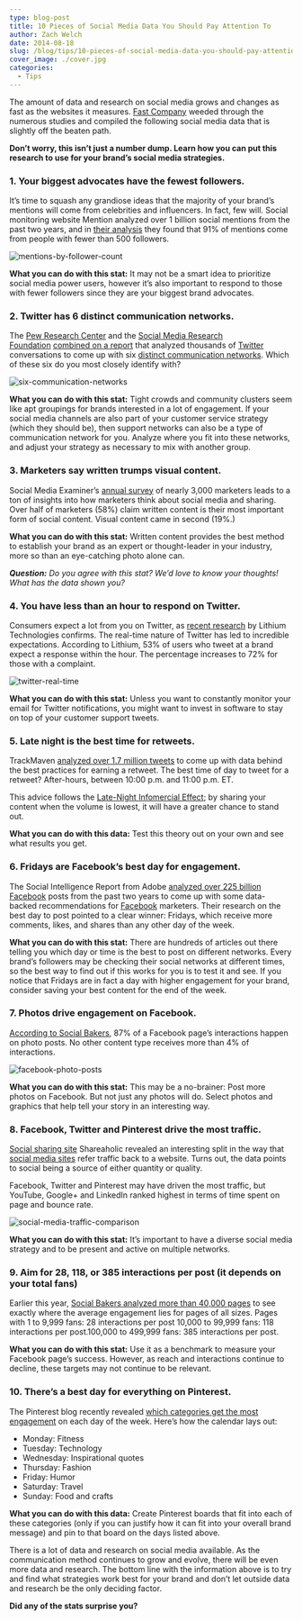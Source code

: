 ```yaml
---
type: blog-post
title: 10 Pieces of Social Media Data You Should Pay Attention To
author: Zach Welch
date: 2014-08-18
slug: /blog/tips/10-pieces-of-social-media-data-you-should-pay-attention-to
cover_image: ./cover.jpg
categories:
  - Tips
---
```


The amount of data and research on social media grows and changes as fast as the websites it measures. [Fast Company][1] weeded through the numerous studies and compiled the following social media data that is slightly off the beaten path.

**Don’t worry, this isn’t just a number dump. Learn how you can put this research to use for your brand’s social media strategies.**

### 1. Your biggest advocates have the fewest followers.

It’s time to squash any grandiose ideas that the majority of your brand’s mentions will come from celebrities and influencers. In fact, few will. Social monitoring website Mention analyzed over 1 billion social mentions from the past two years, and in [their analysis][2] they found that 91% of mentions come from people with fewer than 500 followers.

![mentions-by-follower-count](./1.jpg)

**What you can do with this stat:** It may not be a smart idea to prioritize social media power users, however it’s also important to respond to those with fewer followers since they are your biggest brand advocates.

### 2. Twitter has 6 distinct communication networks.

The [Pew Research Center][4] and the [Social Media Research Foundation][5] [combined on a report][6] that analyzed thousands of [Twitter][7] conversations to come up with six [distinct communication networks][8]. Which of these six do you most closely identify with?

![six-communication-networks](./2.jpg)

**What you can do with this stat:** Tight crowds and community clusters seem like apt groupings for brands interested in a lot of engagement. If your social media channels are also part of your customer service strategy (which they should be), then support networks can also be a type of communication network for you. Analyze where you fit into these networks, and adjust your strategy as necessary to mix with another group.

### 3. Marketers say written trumps visual content.

Social Media Examiner’s [annual survey][10] of nearly 3,000 marketers leads to a ton of insights into how marketers think about social media and sharing. Over half of marketers (58%) claim written content is their most important form of social content. Visual content came in second (19%.)

**What you can do with this stat:** Written content provides the best method to establish your brand as an expert or thought-leader in your industry, more so than an eye-catching photo alone can.

**_Question:_** _Do you agree with this stat? We’d love to know your thoughts! What has the data shown you?_

### 4. You have less than an hour to respond on Twitter.

Consumers expect a lot from you on Twitter, as [recent research][11] by Lithium Technologies confirms. The real-time nature of Twitter has led to incredible expectations. According to Lithium, 53% of users who tweet at a brand expect a response within the hour. The percentage increases to 72% for those with a complaint.

![twitter-real-time](./3.jpg)

**What you can do with this stat:** Unless you want to constantly monitor your email for Twitter notifications, you might want to invest in software to stay on top of your customer support tweets.

### 5. Late night is the best time for retweets.

TrackMaven [analyzed over 1.7 million tweets][13] to come up with data behind the best practices for earning a retweet. The best time of day to tweet for a retweet? After-hours, between 10:00 p.m. and 11:00 p.m. ET.

This advice follows the [Late-Night Infomercial Effect][14]; by sharing your content when the volume is lowest, it will have a greater chance to stand out.

**What you can do with this data:** Test this theory out on your own and see what results you get.

### 6. Fridays are Facebook’s best day for engagement.

The Social Intelligence Report from Adobe [analyzed over 225 billion Facebook][15] posts from the past two years to come up with some data-backed recommendations for [Facebook][16] marketers. Their research on the best day to post pointed to a clear winner: Fridays, which receive more comments, likes, and shares than any other day of the week.

**What you can do with this stat:** There are hundreds of articles out there telling you which day or time is the best to post on different networks. Every brand’s followers may be checking their social networks at different times, so the best way to find out if this works for you is to test it and see. If you notice that Fridays are in fact a day with higher engagement for your brand, consider saving your best content for the end of the week.

### 7. Photos drive engagement on Facebook.

[According to Social Bakers][17], 87% of a Facebook page’s interactions happen on photo posts. No other content type receives more than 4% of interactions.

![facebook-photo-posts](./4.jpg)

**What you can do with this stat:** This may be a no-brainer: Post more photos on Facebook. But not just any photos will do. Select photos and graphics that help tell your story in an interesting way.

### 8. Facebook, Twitter and Pinterest drive the most traffic.

[Social sharing site][19] Shareaholic revealed an interesting split in the way that [social media sites][20] refer traffic back to a website. Turns out, the data points to social being a source of either quantity or quality.

Facebook, Twitter and Pinterest may have driven the most traffic, but YouTube, Google+ and LinkedIn ranked highest in terms of time spent on page and bounce rate.

![social-media-traffic-comparison](./5.jpg)

**What you can do with this stat:** It’s important to have a diverse social media strategy and to be present and active on multiple networks.

### 9. Aim for 28, 118, or 385 interactions per post (it depends on your total fans)

Earlier this year, [Social Bakers analyzed more than 40,000 pages][22] to see exactly where the average engagement lies for pages of all sizes. Pages with 1 to 9,999 fans: 28 interactions per post 10,000 to 99,999 fans: 118 interactions per post.100,000 to 499,999 fans: 385 interactions per post.

**What you can do with this stat:** Use it as a benchmark to measure your Facebook page’s success. However, as reach and interactions continue to decline, these targets may not continue to be relevant.

### 10. There’s a best day for everything on Pinterest.

The Pinterest blog recently revealed [which categories get the most engagement][23] on each day of the week. Here’s how the calendar lays out:

- Monday: Fitness
- Tuesday: Technology
- Wednesday: Inspirational quotes
- Thursday: Fashion
- Friday: Humor
- Saturday: Travel
- Sunday: Food and crafts

**What you can do with this data:** Create Pinterest boards that fit into each of these categories (only if you can justify how it can fit into your overall brand message) and pin to that board on the days listed above.

There is a lot of data and research on social media available. As the communication method continues to grow and evolve, there will be even more data and research. The bottom line with the information above is to try and find what strategies work best for your brand and don’t let outside data and research be the only deciding factor.

**Did any of the stats surprise you?**

[1]: http://www.fastcompany.com/3032553/work-smart/10-significant-things-you-likely-didnt-know-about-social-media-but-should
[2]: https://mention.com/uploads/whitepaper.pdf
[4]: http://www.fastcompany.com/organization/pew-research-center
[5]: http://www.fastcompany.com/organization/social-media-research-foundation
[6]: http://www.pewresearch.org/fact-tank/2014/02/20/the-six-types-of-twitter-conversations/
[7]: http://www.fastcompany.com/company/twitter
[8]: http://www.fastcompany.com/explore/distinct-communication-networks
[9]: /wp-content/uploads/2014/08/3032553-inline-i-2-ft140220twitterposter-1-1.jpg
[10]: http://www.socialmediaexaminer.com/social-media-trends/
[11]: http://www.lithium.com/company/news-room/press-releases/2013/consumers-will-punish-brands-that-fail-to-respond-on-twitter-quickly
[13]: http://trackmaven.com/resources/retweet-report/
[14]: http://blog.bufferapp.com/social-media-frequency-guide
[15]: https://files.acrobat.com/a/preview/82076e0e-c4c3-41c9-9f13-42813d579c7a
[16]: http://www.fastcompany.com/company/facebook
[17]: http://www.emarketer.com/Article/Photos-Cluttering-Your-Facebook-Feed-Herersquos-Why/1010777/1
[19]: http://www.fastcompany.com/explore/social-sharing-site
[20]: http://www.fastcompany.com/explore/social-media-sites
[22]: http://www.socialbakers.com/blog/2181-finding-the-right-interactions-for-your-facebook-page
[23]: http://blog.pinterest.com/post/85824761394/pin-trends-of-the-week
